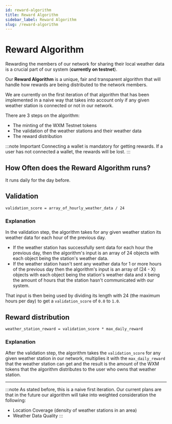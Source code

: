 ```yaml
---
id: reward-algorithm
title: Reward Algorithm
sidebar_label: Reward Algorithm
slug: /reward-algorithm
---
```


# Reward Algorithm

Rewarding the members of our network for sharing their local weather data is a crucial part of our system (**currently on testnet**).

Our **Reward Algorithm** is a unique, fair and transparent algorithm that will handle how rewards are being distributed to the network members.

We are currently on the first iteration of that algorithm that has been implemented in a naive way that takes into account only
if any given weather station is connected or not in our network.

There are 3 steps on the algorithm:
  - The minting of the WXM Testnet tokens
  - The validation of the weather stations and their weather data
  - The reward distribution


:::note Important
Connecting a wallet is mandatory for getting rewards. If a user has not connected a wallet, the rewards will be lost.
:::

## How Often does the Reward Algorithm runs?
It runs daily for the day before.

## Validation
`validation_score = array_of_hourly_weather_data / 24`

### Explanation
In the validation step, the algorithm takes for any given weather station its weather data for each hour of the previous day.
  - If the weather station has successfully sent data for each hour the previous day, then the algorithm's input is an array of 24 objects
  with each object being the station's weather data.
  - If the weather station hasn't sent any weather data for 1 or more hours of the previous day then the algorithm's input is an array of (24 - X) objects
    with each object being the station's weather data and `X` being the amount of hours that the station hasn't communicated with our system.

That input is then being used by dividing its length with 24 (the maximum hours per day) to get a `validation_score` of `0.0` to `1.0`.

## Reward distribution
`weather_station_reward = validation_score * max_daily_reward`

### Explanation
After the validation step, the algorithm takes the `validation_score` for any given weather station in our network,
multiplies it with the `max_daily_reward` that the weather station can get and the result is the amount of the WXM tokens
that the algorithm distributes to the user who owns that weather station.

<hr />

:::note
As stated before, this is a naive first iteration. Our current plans are that in the future our algorithm will take into weighted consideration the following:
  - Location Coverage (density of weather stations in an area)
  - Weather Data Quality
:::
